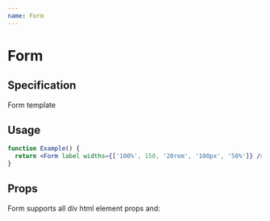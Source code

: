 ```yaml
---
name: Form
---
```



# Form

## Specification

Form template

## Usage

```jsx live
function Example() {
  return <Form label widths={['100%', 150, '20rem', '100px', '50%']} />;
}
```

## Props

Form supports all div html element props and:

<PropsTable name="Form" />
